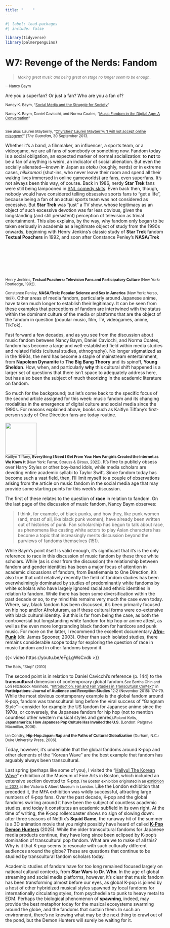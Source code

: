 ```yaml
---
title: "    "
---
```


```r
#| label: load-packages
#| include: false

library(tidyverse)
library(palmerpenguins)
```

# W7: Revenge of the Nerds: Fandom

><small>*Making great music and being great on stage no longer seem to be enough*</small>.

<small>---Nancy Baym</small>

Are you a superfan? Or just a fan? Who are you a fan of?

::: {.column-margin}

<small>
Nancy K. Baym, "[Social Media and the Struggle for Society](pdf/baym-social-media-society.pdf)"<br><br> 
Nancy K. Baym, Daniel Cavicchi, and Norma Coates, "[Music Fandom in the Digital Age: A Conversation](pdf/baym-music-fandom.pdf)"<br><br>

See also: Lauren Mayberry, "[Chvrches' Lauren Mayberry: 'I will not accept online misogyny'](https://www.theguardian.com/music/musicblog/2013/sep/30/chvrches-lauren-mayberry-online-misogyny)" (*The Guardian*, 30 September 2013.
</small>

:::

Whether it's a band, a filmmaker, an influencer, a sports team, or a videogame, we are all fans of somebody or something now. Fandom today is a social obligation, an expected marker of normal socialization: to **not** to be a fan of anything is weird, an indicator of social alienation. But even the socially alienated---known in Japan as *otaku* (roughly, nerds) or in extreme cases, *hikikomori* (shut-ins, who never leave their room and spend all their waking lives immersed in online gameworlds) are fans, even superfans. It's not always been this way, of course. Back in 1986, nerdy **Star Trek** fans were still being lampooned in [SNL comedy skits](https://trekmovie.com/2021/09/06/william-shatner-defends-1986-get-a-life-snl-skit-after-criticism-from-rod-roddenberry/). Even back then, though, nobody would have considered telling obsessive sports fans to "get a life", because being a fan of an actual sports team was not considered as excessive. But **Star Trek** was "just" a TV show, whose legitimacy as an object of such excessive devotion was far less obvious, given the longstanding (and still persistent) perception of television as trivial entertainment. This also explains, by the way, why fandom only began to be taken seriously in academia as a legitimate object of study from the 1990s onwards, beginning with Henry Jenkins's classic study of **Star Trek** fandom  **Textual Poachers** in 1992, and soon after Constance Penley's **NASA/Trek**[<br><br><br><br><br><br><br><br><small>Henry Jenkins, **Textual Poachers: Television Fans and Participatory Culture** (New York: Routledge, 1992).<br><br> Constance Penley, **NASA/Trek: Popular Science and Sex in America** (New York: Verso, 1997).</small>]{.aside} Other areas of media fandom, particularly around Japanese anime, have taken much longer to establish their legitimacy. It can be seen from these examples that perceptions of fandom are intertwined with the status within the dominant culture of the media or platforms that are the object of the fandom in question (popular music, film, TV, videogames, anime, TikTok).

Fast forward a few decades, and as you see from the discussion about music fandom between Nancy Baym, Daniel Cavicchi, and Norma Coates, fandom has become a large and well-established field within media studies and related fields (cultural studies, ethnography). No longer stigmatized as in the 1990s, the nerd has become a staple of mainstream entertainment, from **Napoleon Dynamite** to **The Big Bang Theory** and its spinoff, **Young Sheldon**. How, when, and particularly **why** this cultural shift happened is a larger set of questions that there isn't space to adequately address here, but has also been the subject of much theorizing in the academic literature on fandom.

So much for the background; but let's come back to the specific focus of the second article assigned for this week: music fandom and its changing modalities in the emergence of digital culture and social media since the 1990s. For reasons explained above, books such as Kaitlyn Tiffany's first-person study of One Direction fans are today routine.[<br><br>[![](img/kaitlyn-tiffany.jpeg){width=100}](https://us.macmillan.com/books/9780374539184/everythingineedigetfromyou/)<br><small>Kaitlyn Tiffany, **Everything I Need I Get From You: How Fangirls Created the Internet as We Know It** (New York: Farrar, Strauss & Giroux, 2022).</small>]{.aside} It's fine to publicly obsess over Harry Styles or other boy-band idols, while media scholars are devoting entire academic syllabi to Taylor Swift. Since fandom today has become such a vast field, then, I'll limit myself to a couple of observations arising from the article on music fandom in the social media age that may provide some starting points for this week's discussion.

The first of these relates to the question of **race** in relation to fandom. On the last page of the discussion of music fandom, Nancy Baym observes:

>I think, for example, of black punks, and how they, like punk women (and, most of all, like black punk women), have already been written out of histories of punk. Fan scholarship has begun to talk about race, as phenomena like casting white actors to play Asian characters has become a topic that increasingly merits discussion beyond the purviews of fandoms themselves (151).

While Baym's point itself is valid enough, it's significant that it's is the only reference to race in this discussion of music fandom by these three white scholars. While (as is clear from the discussion) the relationship between fandom and gender identities has been a major focus of attention in academic discussions of fandom, from Beatlemania to One Direction, it's also true that until relatively recently the field of fandom studies has been overwhelmingly dominated by studies of predominantly white fandoms by white scholars who have largely ignored racial and ethnic identities in relation to fandom. While there has been some diversification within the past decade or so, to my mind this remains very much the case even today. Where, say, black fandom has been discussed, it's been primarily focused on hip hop and/or Afrofutursm, as if these cultural forms were co-extensive with black cultural identity. But this is far from being the case, as both the controversial but longstanding white fandom for hip hop or anime attest, as well as the even more longstanding black fandom for hardcore and punk music. For more on the latter, I recommend the excellent documentary [**Afro-Punk**](https://www.spoonersnofun.com/afropunk) (dir. James Spooner, 2003). Other than such isolated studies, there remains considerable scope today for exploring the question of race in music fandom and in other fandoms beyond it.

{{< video https://youtu.be/eFgLgWsCvdk  >}}

<small>The Bots, "Stop" (2010)</small>

The second point is in relation to Daniel Cavicchi's reference (p. 144) to the **transcultural** dimension of contemporary global fandom.[<small>See Bertha Chin and Lori Hitchcock Morimoto, "[Introduction: Fan and Fan Studies in Transcultural Context](https://www.participations.org/12-02-10-chin.pdf)" in **Participations: Journal of Audience and Reception Studies** 12:2 (November 2015): 174-79.</small>]{.aside} While the most obvious contemporary example is the global fandom around K-pop, fandom was transcultural long before the viral success of "Gangnam Style"---consider for example the US fandom for Japanese anime since the 1970s, or conversely, the Japanese fandom for hip hop (not to mention countless other western musical styles and genres).[<small>Roland Kelts, **Japanamerica: How Japanese Pop Culture Has Invaded the U.S.** (London: Palgrave Macmillan, 2006).<br><br>Ian Condry, **Hip-Hop Japan: Rap and the Paths of Cultural Globalization** (Durham, N.C.: Duke University Press, 2006).<br><br></small>]{.aside} Today, however, it's undeniable that the global fandoms around K-pop and other elements of the "Korean Wave" are the best example that fandom has arguably always been transcultural. 

Last spring (perhaps like some of you), I visited the "[Hallyu! The Korean Wave](https://www.mfa.org/exhibition/hallyu-the-korean-wave)" exhibition at the Museum of Fine Arts in Boston, which included an extensive section devoted to K-pop.[<small>The Boston exhibition originated in an [exhibition in 2023](https://www.vam.ac.uk/exhibitions/hallyu-the-korean-wave) at the Victoria & Albert Museum in London.</small>]{.aside} Like the London exhibition that preceded it, the MFA exhibition was wildly successful, attracting large numbers of K-pop fans. Over the past decade, K-pop and the global fandoms swirling around it have been the subject of countless academic studies, and today it constitutes an academic subfield in its own right. At the time of writing, the  K-pop rollercoaster shows no sign of slowing down: after three seasons of Netflix's **Squid Game**, the runaway hit of the summer is a 3D animation movie that you might possibly have heard of called [**K-Pop Demon Hunters**](https://www.netflix.com/latest?jbv=81498621) (2025). While the older transcultural fandoms for Japanese media products continue, they have long since been eclipsed by K-pop's domination of transcultural pop fandom. What are we to make of all this? Why is it that K-pop seems to resonate with such culturally different audiences around the globe? These are questions that continue to be studied by transcultural fandom scholars today.

Academic studies of fandom have for too long remained focused largely on national cultural contexts, from **Star Wars** to **Dr. Who**. In the age of global streaming and social media platforms, however, it's clear that music fandom has been transforming almost before our eyes, as global K-pop is joined by a host of other hybridized musical styles spawned by local fandoms for internationally circulating styles, from psychedelia to punk to heavy metal to EDM. Perhaps the biological phenomenon of **spawning**, indeed, may provide the best metaphor today for the musical ecosystems swarming around the globe, and the fandoms that sustain them. In such an environment, there's no knowing what may be the next thing to crawl out of the pond, but the Demon Hunters will surely be waiting for it.

<!-- Questions to think about: -->

<!-- - What do fans **do**? => Fan **practices** -->
<!-- - What do fans **want** => Fan **desires** -->
<!-- - What do fans **think**? => Fan **ideas** -->

<!-- Key concepts -->

<!-- - relational labor -->
<!-- - fake intimacy -->
<!-- - vulnerability dialectic -->

